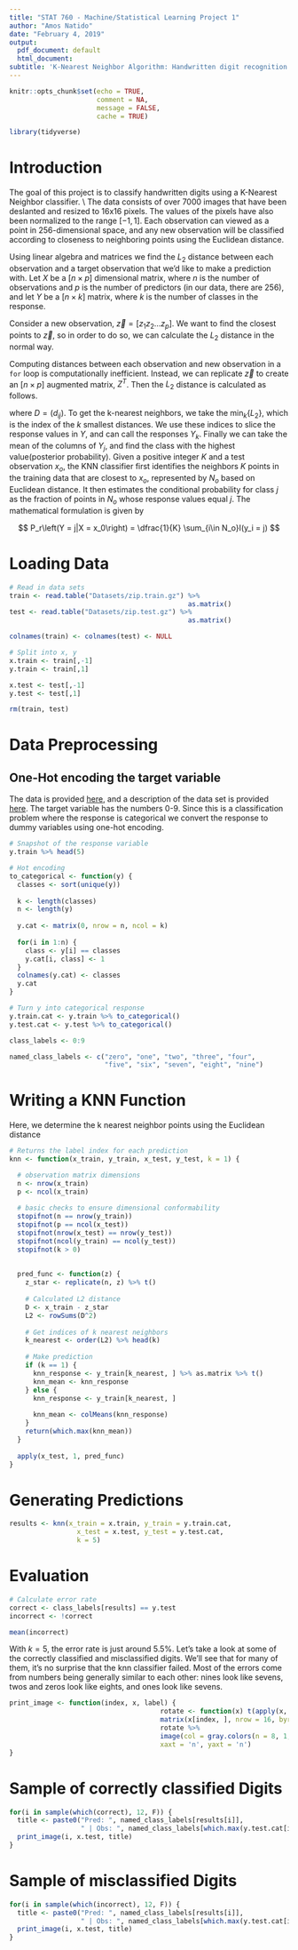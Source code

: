 ```yaml
---
title: "STAT 760 - Machine/Statistical Learning Project 1"
author: "Amos Natido"
date: "February 4, 2019"
output:
  pdf_document: default
  html_document:
subtitle: 'K-Nearest Neighbor Algorithm: Handwritten digit recognition'
---
```


```r
knitr::opts_chunk$set(echo = TRUE,
                      comment = NA,
                      message = FALSE,
                      cache = TRUE)
```


```r
library(tidyverse)
```



# Introduction

The goal of this project is to classify handwritten digits using a K-Nearest Neighbor classifier. \\ The data consists of over 7000 images that have been deslanted and resized to 16x16 pixels. The values of the pixels have also been normalized to the range $[-1, 1]$. Each observation can viewed as a point in 256-dimensional space, and any new observation will be classified according to closeness to neighboring points using the Euclidean distance.

Using linear algebra and matrices we find the $L_2$ distance between each observation and a target observation that we'd like to make a prediction with. Let $X$ be a $[n \times p]$ dimensional matrix, where $n$ is the number of observations and $p$ is the number of predictors (in our data, there are 256), and let $Y$ be a $[n \times k]$ matrix, where $k$ is the number of classes in the response.

Consider a new observation, $\vec{z} = \left[z_1 z_2 \ldots z_p\right]$. We want to find the closest points to $\vec{z}$, so in order to do so, we can calculate the $L_2$ distance in the normal way.

\begin{align*}
d^{(1)} & = \sqrt{ (x_1^{(1)} - z_1)^2 + (x_2^{(1)} - z_2)^2 + \ldots + (x_p^{(1)} - z_p)^2 } \\
& \vdots \\
d^{(n)} & = \sqrt{ (x_1^{(n)} - z_1)^2 + (x_2^{(n)} - z_2)^2 + \ldots + (x_p^{(n)} - z_p)^2 } 
\end{align*}

Computing distances between each observation and new observation in a `for` loop is computationally inefficient. Instead, we can replicate $\vec{z}$ to create an $[n \times p]$ augmented matrix, $Z^T$. Then the $L_2$ distance is calculated as follows.

\begin{align*}
D & = X - Z^T \\
L_2 & = \sqrt{\sum_i d^2_{ij}},
\end{align*}
where $D = (d_{ij})$.
To get the k-nearest neighbors, we take the $\text{min}_k\left\lbrace L_2 \right\rbrace$, which is the index of the $k$ smallest distances. We use these indices to slice the response values in $Y$, and can call the responses $Y_k$. Finally we can take the mean of the columns of $Y_j$, and find the class with the highest value(posterior probability). 
Given a positive integer $K$ and a test observation $x_o$, the KNN classifier first identifies the neighbors $K$ points in the training data that are closest to $x_o$, represented by $N_o$ based on Euclidean distance. It then estimates the conditional probability for class $j$ as the fraction of
points in $N_o$ whose response values equal $j$. The mathematical formulation is given by

$$
P_r\left(Y = j|X = x_0\right)  = \dfrac{1}{K} \sum_{i\in N_o}I(y_i = j)
$$


# Loading Data

```r
# Read in data sets
train <- read.table("Datasets/zip.train.gz") %>% 
                                             as.matrix()
test <- read.table("Datasets/zip.test.gz") %>% 
                                             as.matrix()

colnames(train) <- colnames(test) <- NULL

# Split into x, y
x.train <- train[,-1]
y.train <- train[,1]

x.test <- test[,-1]
y.test <- test[,1]

rm(train, test)
```

# Data Preprocessing
## One-Hot encoding the target variable

The data is provided [here](https://web.stanford.edu/~hastie/ElemStatLearn/data.html), and a description of the data set is provided [here](https://web.stanford.edu/~hastie/ElemStatLearn/datasets/zip.info.txt). The target variable has the numbers 0-9. Since this is a classification problem where the response is categorical we convert the response to dummy variables using one-hot encoding.



```r
# Snapshot of the response variable
y.train %>% head(5)
```


```r
# Hot encoding
to_categorical <- function(y) {
  classes <- sort(unique(y))
  
  k <- length(classes)
  n <- length(y)
  
  y.cat <- matrix(0, nrow = n, ncol = k)
  
  for(i in 1:n) {
    class <- y[i] == classes
    y.cat[i, class] <- 1
  }
  colnames(y.cat) <- classes
  y.cat
}
```


```r
# Turn y into categorical response
y.train.cat <- y.train %>% to_categorical()
y.test.cat <- y.test %>% to_categorical()

class_labels <- 0:9

named_class_labels <- c("zero", "one", "two", "three", "four", 
                        "five", "six", "seven", "eight", "nine")
```

\clearpage

# Writing a KNN Function
Here, we determine the k nearest neighbor points using the Euclidean distance

```r
# Returns the label index for each prediction
knn <- function(x_train, y_train, x_test, y_test, k = 1) {

  # observation matrix dimensions
  n <- nrow(x_train)
  p <- ncol(x_train)
  
  # basic checks to ensure dimensional conformability
  stopifnot(n == nrow(y_train))
  stopifnot(p == ncol(x_test))
  stopifnot(nrow(x_test) == nrow(y_test))
  stopifnot(ncol(y_train) == ncol(y_test))
  stopifnot(k > 0)
  
  
  pred_func <- function(z) {
    z_star <- replicate(n, z) %>% t()
    
    # Calculated L2 distance
    D <- x_train - z_star
    L2 <- rowSums(D^2)
    
    # Get indices of k nearest neighbors
    k_nearest <- order(L2) %>% head(k)
    
    # Make prediction
    if (k == 1) {
      knn_response <- y_train[k_nearest, ] %>% as.matrix %>% t()
      knn_mean <- knn_response
    } else {
      knn_response <- y_train[k_nearest, ]
      
      knn_mean <- colMeans(knn_response)
    }
    return(which.max(knn_mean))
  }
  
  apply(x_test, 1, pred_func)
}
```



# Generating Predictions

```r

results <- knn(x_train = x.train, y_train = y.train.cat,
                 x_test = x.test, y_test = y.test.cat,
                 k = 5)

```

# Evaluation

```r
# Calculate error rate
correct <- class_labels[results] == y.test
incorrect <- !correct

mean(incorrect)
```

With $k = 5$, the error rate is just around 5.5%. Let's take a look at some of the correctly classified and misclassified digits. We'll see that for many of them, it's no surprise that the knn classifier failed. Most of the errors come from numbers being generally similar to each other: nines look like sevens, twos and zeros look like eights, and ones look like sevens.

```r

print_image <- function(index, x, label) {
                                      rotate <- function(x) t(apply(x, 2, rev))
                                      matrix(x[index, ], nrow = 16, byrow = T) %>%
                                      rotate %>%
                                      image(col = gray.colors(n = 8, 1, 0), xlab = label, 
                                      xaxt = 'n', yaxt = 'n')
}
```

# Sample of correctly classified Digits

```r
for(i in sample(which(correct), 12, F)) {
  title <- paste0("Pred: ", named_class_labels[results[i]], 
                  " | Obs: ", named_class_labels[which.max(y.test.cat[i,])])
  print_image(i, x.test, title)
}
```


# Sample of misclassified Digits

```r
for(i in sample(which(incorrect), 12, F)) {
  title <- paste0("Pred: ", named_class_labels[results[i]], 
                  " | Obs: ", named_class_labels[which.max(y.test.cat[i,])])
  print_image(i, x.test, title)
}
```

